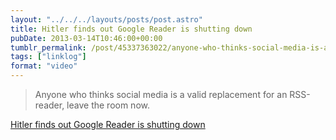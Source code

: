 ```yaml
---
layout: "../../../layouts/posts/post.astro"
title: Hitler finds out Google Reader is shutting down
pubDate: 2013-03-14T10:46:00+00:00
tumblr_permalink: /post/45337363022/anyone-who-thinks-social-media-is-a-valid
tags: ["linklog"]
format: "video"
---
```



<YouTube id="https://www.youtube.com/watch?v=A25VgNZDQ08" />

> Anyone who thinks social media is a valid replacement for an RSS-reader, leave the room now.

[Hitler finds out Google Reader is shutting down][1]

[1]: https://www.youtube.com/watch?v=A25VgNZDQ08
